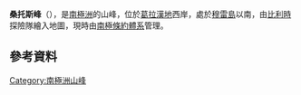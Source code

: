 {{coord|64|25|S|61|32|W|display=title}}

'''桑托斯峰'''（{{lang-en|Santos Peak}}），是[[南極洲|南極洲]]的山峰，位於[[葛拉漢地|葛拉漢地]]西岸，處於[[穆雷島|穆雷島]]以南，由[[比利時|比利時]]探險隊繪入地圖，現時由[[南極條約體系|南極條約體系]]管理。

==參考資料==
{{usgs-gazetteer}}

{{DEFAULTSORT:Santos Peak}}
[[Category:南極洲山峰|Category:南極洲山峰]]


{{DancoCoast-geo-stub}}